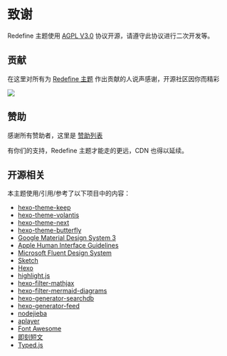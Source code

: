 # 致谢

Redefine 主题使用 [AGPL V3.0](https://github.com/EvanNotFound/hexo-theme-redefine/blob/main/LICENSE) 协议开源，请遵守此协议进行二次开发等。

## 贡献

在这里对所有为 [Redefine 主题](https://github.com/EvanNotFound/hexo-theme-redefine) 作出贡献的人说声感谢，开源社区因你而精彩

<a href="https://github.com/EvanNotFound/hexo-theme-redefine/graphs/contributors">
  <img src="https://contrib.rocks/image?repo=EvanNotFound/hexo-theme-redefine" />
</a>



## 赞助

感谢所有赞助者，这里是 [赞助列表](https://donate.ohevan.com)

有你们的支持，Redefine 主题才能走的更远，CDN 也得以延续。

## 开源相关

本主题使用/引用/参考了以下项目中的内容：

- [hexo-theme-keep](https://github.com/XPoet/hexo-theme-keep)
- [hexo-theme-volantis](https://github.com/volantis-x/hexo-theme-volantis)
- [hexo-theme-next](https://github.com/theme-next/hexo-theme-next)
- [hexo-theme-butterfly](https://github.com/jerryc127/hexo-theme-butterfly)
- [Google Material Design System 3](https://m3.material.io/)
- [Apple Human Interface Guidelines](https://developer.apple.com/design/human-interface-guidelines/)
- [Microsoft Fluent Design System](https://www.microsoft.com/design/fluent/#/)
- [Sketch](https://www.sketch.com/)
- [Hexo](https://hexo.io/)
- [highlight.js](https://highlightjs.org/)
- [hexo-filter-mathjax](https://github.com/next-theme/hexo-filter-mathjax)
- [hexo-filter-mermaid-diagrams](https://github.com/webappdevelp/hexo-filter-mermaid-diagrams)
- [hexo-generator-searchdb](https://github.com/theme-next/hexo-generator-searchdb)
- [hexo-generator-feed](https://github.com/hexojs/hexo-generator-feed)
- [nodejieba](https://github.com/yanyiwu/nodejieba)
- [aplayer](https://aplayer.js.org/)
- [Font Awesome](https://fontawesome.com/)
- [即刻短文](https://blog.zhheo.com/p/557c9e72.html)
- [Typed.js](https://github.com/mattboldt/typed.js/)